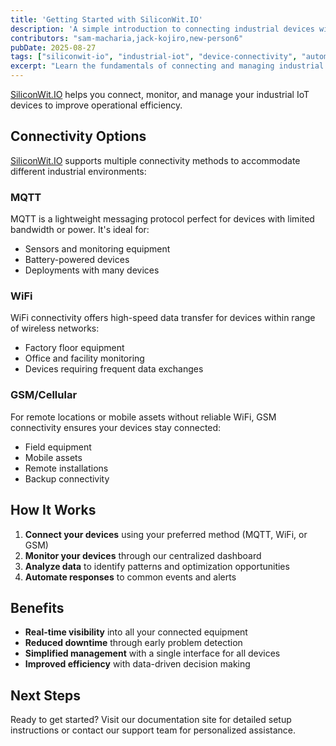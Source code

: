 ```yaml
---
title: 'Getting Started with SiliconWit.IO'
description: 'A simple introduction to connecting industrial devices with SiliconWitIO'
contributors: "sam-macharia,jack-kojiro,new-person6"
pubDate: 2025-08-27
tags: ["siliconwit-io", "industrial-iot", "device-connectivity", "automation", "tutorial", "getting-started"]
excerpt: "Learn the fundamentals of connecting and managing industrial devices using SiliconWit.IO platform, including setup procedures, device configuration, and basic data collection for industrial automation applications."
---
```



<UniversalContentContributors 
  contributors={frontmatter.contributors}
/>

[SiliconWit.IO](https://siliconwit.io/) helps you connect, monitor, and manage your industrial IoT devices to improve operational efficiency.

## Connectivity Options

[SiliconWit.IO](https://siliconwit.io/) supports multiple connectivity methods to accommodate different industrial environments:

### MQTT

MQTT is a lightweight messaging protocol perfect for devices with limited bandwidth or power. It's ideal for:
- Sensors and monitoring equipment
- Battery-powered devices
- Deployments with many devices

### WiFi

WiFi connectivity offers high-speed data transfer for devices within range of wireless networks:
- Factory floor equipment
- Office and facility monitoring
- Devices requiring frequent data exchanges

### GSM/Cellular

For remote locations or mobile assets without reliable WiFi, GSM connectivity ensures your devices stay connected:
- Field equipment
- Mobile assets
- Remote installations
- Backup connectivity

## How It Works

1. **Connect your devices** using your preferred method (MQTT, WiFi, or GSM)
2. **Monitor your devices** through our centralized dashboard
3. **Analyze data** to identify patterns and optimization opportunities
4. **Automate responses** to common events and alerts

## Benefits

- **Real-time visibility** into all your connected equipment
- **Reduced downtime** through early problem detection
- **Simplified management** with a single interface for all devices
- **Improved efficiency** with data-driven decision making

## Next Steps

Ready to get started? Visit our documentation site for detailed setup instructions or contact our support team for personalized assistance.

<SiliconWitIOComments />
<TawkWidget />
<Copyright />